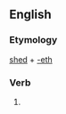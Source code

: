 ==English==

===Etymology===
[[shed]] + [[-eth]]

===Verb===
{{en-verb form}}

# {{archaic third-person singular of|shed}}